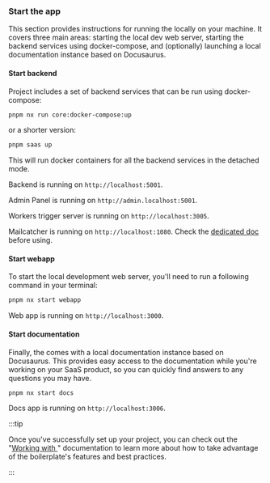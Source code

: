
### Start the app

This section provides instructions for running the <ProjectName/> locally on your machine. It covers three main areas: starting the local dev web server, starting the backend services using docker-compose, and (optionally) launching a local documentation instance based on Docusaurus.

<WSLNotice />

#### Start backend

Project includes a set of backend services that can be run using docker-compose:

```bash
pnpm nx run core:docker-compose:up
```

or a shorter version:

```bash
pnpm saas up
```

This will run docker containers for all the backend services in the detached mode.

Backend is running on `http://localhost:5001`.

Admin Panel is running on `http://admin.localhost:5001`.

Workers trigger server is running on `http://localhost:3005`.

Mailcatcher is running on `http://localhost:1080`. Check the [dedicated doc](/working-with-sb/dev-tools/sentry) before using.

#### Start webapp

To start the local development web server, you'll need to run a following command in your terminal:

```bash
pnpm nx start webapp
```

Web app is running on `http://localhost:3000`.

#### Start documentation

Finally, the <ProjectName/> comes with a local documentation instance based on Docusaurus. This provides easy access to the documentation while you're working on your SaaS product, so you can quickly find answers to any questions you may have.

```bash
pnpm nx start docs
```

Docs app is running on `http://localhost:3006`.

:::tip

Once you've successfully set up your project, you can check out the "[Working with <ProjectName/>](/working-with-sb)" documentation to learn more about how to take advantage of the boilerplate's features and best practices.

:::